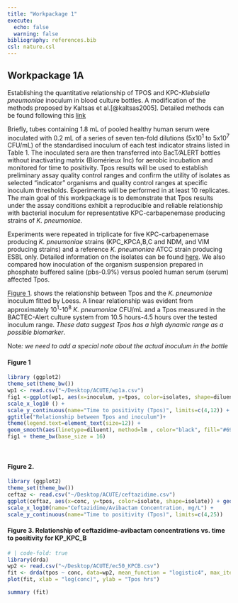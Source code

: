 ```yaml
---
title: "Workpackage 1"
execute:
  echo: false
  warning: false
bibliography: references.bib
csl: nature.csl
---
```


## Workpackage 1A

Establishing the quantitative relationship of TPOS and KPC-*Klebsiella pneumoniae* inoculum in blood culture bottles. A modification of the methods proposed by Kaltsas et al.[@kaltsas2005]. Detailed methods can be found following this [link](Protocols.html)

Briefly, tubes containing 1.8 mL of pooled healthy human serum were inoculated with 0.2 mL of a series of seven ten-fold dilutions (5x10^1^ to 5x10^7^ CFU/mL) of the standardised inoculum of each test indicator strains listed in Table 1. The inoculated sera are then transferred into BacT⁄ALERT bottles without inactivating matrix (Biomérieux Inc) for aerobic incubation and monitored for time to positivity. Tpos results will be used to establish preliminary assay quality control ranges and confirm the utility of isolates as selected "indicator" organisms and quality control ranges at specific inoculum thresholds. Experiments will be performed in at least 10 replicates. The main goal of this workpackage is to demonstrate that Tpos results under the assay conditions exhibit a reproducible and reliable relationship with bacterial inoculum for representative KPC-carbapenemase producing strains of *K. pneumoniae.*

Experiments were repeated in triplicate for five KPC-carbapenemase producing *K. pneumoniae* strains (KPC_KPCA,B,C and NDM, and VIM producing strains) and a reference *K. pneumoniae* ATCC strain producing ESBL only. Detailed information on the isolates can be found [here](Protocols.html). We also compared how inoculation of the organism suspension prepared in phosphate buffered saline (pbs-0.9%) versus pooled human serum (serum) affected Tpos.

[Figure 1]. shows the relationship between Tpos and the *K. pneumoniae* inoculum fitted by Loess. A linear relationship was evident from approximately 10^1^-10^8^ *K. pneumoniae* CFU/mL and a Tpos measured in the BACTEC-Alert culture system from 10.5 hours-4.5 hours over the tested inoculum range. *These data suggest Tpos has a high dynamic range as a possible biomarker*.

::: {style="red"}
Note*: we need to add a special note about the actual inoculum in the bottle*
:::

#### Figure 1

```r
library (ggplot2)
theme_set(theme_bw())
wp1 <- read.csv("~/Desktop/ACUTE/wp1a.csv")
fig1 <-ggplot(wp1, aes(x=inoculum, y=tpos, color=isolates, shape=diluent, fill=isolates)) + geom_point(size=4, alpha = 0.5) + 
scale_x_log10 () +
scale_y_continuous(name="Time to positivity (Tpos)", limits=c(4,12)) +
ggtitle("Relationship between Tpos and inoculum")+
theme(legend.text=element_text(size=12)) +
geom_smooth(aes(linetype=diluent), method=lm , color="black", fill="#69b3a2", se=TRUE, inherit.aes = TRUE )
fig1 + theme_bw(base_size = 16)

```

<br> 



#### Figure 2. 

```r
library (ggplot2)
theme_set(theme_bw())
ceftaz <- read.csv("~/Desktop/ACUTE/ceftazidime.csv")
ggplot(ceftaz, aes(x=conc, y=tpos, color=isolate, shape=isolate)) + geom_point(size=4, alpha = 0.7)+ 
scale_x_log10(name="Ceftazidime/Avibactam Concentration, mg/L") +
scale_y_continuous(name="Time to positivity (Tpos)", limits=c(4,25)) 

```

#### Figure 3. Relationship of ceftazidime-avibactam concentrations vs. time to positivity for KP_KPC_B

```r
# | code-fold: true
library(drda)
wp2 <- read.csv("~/Desktop/ACUTE/ec50_KPCB.csv")
fit <- drda(tpos ~ conc, data=wp2, mean_function = "logistic4", max_iter = 1000)
plot(fit, xlab = "log(conc)", ylab = "Tpos hrs")

```

```r
summary (fit)
```

